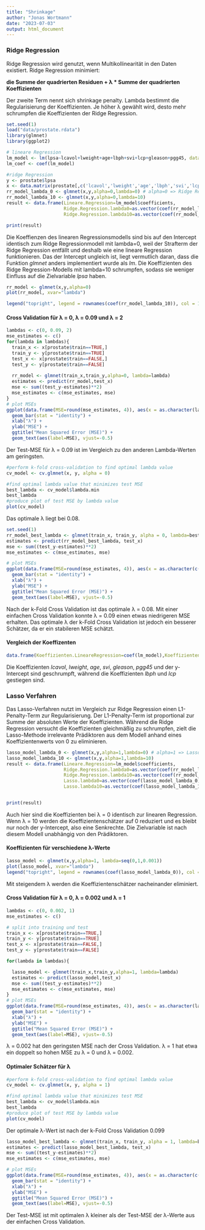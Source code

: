```yaml
---
title: "Shrinkage"
author: "Jonas Wortmann"
date: "2023-07-03"
output: html_document
---
```


### Ridge Regression

Ridge Regression wird genutzt, wenn Multikollinearität in den Daten existiert. Ridge Regression minimiert:

**die Summe der quadrierten Residuen + λ \* Summe der quadrierten Koeffizienten**

Der zweite Term nennt sich shrinkage penalty. Lambda bestimmt die Regularisierung der Koeffizienten. Je höher λ gewählt wird, desto mehr schrumpfen die Koeffizienten der Ridge Regression.

```r
set.seed(1)
load("data/prostate.rdata")
library(glmnet)
library(ggplot2)

# lineare Regression
lm_model <- lm(lpsa~lcavol+lweight+age+lbph+svi+lcp+gleason+pgg45, data=prostate)
lm_coef <- coef(lm_model)

#ridge Regression
y <- prostate$lpsa
x <- data.matrix(prostate[,c('lcavol','lweight','age','lbph','svi','lcp','gleason','pgg45')])
rr_model_lambda_0 <- glmnet(x,y,alpha=0,lambda=0) # alpha=0 => Ridge Regression
rr_model_lambda_10 <- glmnet(x,y,alpha=0,lambda=10)
result <- data.frame(Lineare.Regression=lm_model$coefficients,
                     Ridge.Regression.lambda0=as.vector(coef(rr_model_lambda_0)),
                     Ridge.Regression.lambda10=as.vector(coef(rr_model_lambda_10)))

print(result)
```

Die Koeffienzen des linearen Regressionsmodells sind bis auf den Intercept identisch zum Ridge Regressionmodell mit lambda=0, weil der Strafterm der Ridge Regression entfällt und deshalb wie eine lineare Regression funktionieren. Das der Intercept ungleich ist, liegt vermutlich daran, dass die Funktion *glmnet* anders implementiert wurde als *lm*. Die Koeffizienten des Ridge Regression-Modells mit lambda=10 schrumpfen, sodass sie weniger Einfluss auf die Zielvariable *lpsa* haben.

```r
rr_model <- glmnet(x,y,alpha=0)
plot(rr_model, xvar="lambda")

legend("topright", legend = rownames(coef(rr_model_lambda_10)), col = 1:nrow(coef(rr_model_lambda_10)), lty = 1)
```

#### Cross Validation für λ = 0, λ = 0.09 und λ = 2

```r
lambdas <- c(0, 0.09, 2)
mse_estimates <- c()
for(lambda in lambdas){
  train_x <- x[prostate$train==TRUE,]
  train_y <- y[prostate$train==TRUE]
  test_x <- x[prostate$train==FALSE,]
  test_y <- y[prostate$train==FALSE]
  
  rr_model <- glmnet(train_x,train_y,alpha=0, lambda=lambda)
  estimates <- predict(rr_model,test_x)
  mse <- sum((test_y-estimates)**2)
  mse_estimates <- c(mse_estimates, mse)
}
# plot MSEs
ggplot(data.frame(MSE=round(mse_estimates, 4)), aes(x = as.character(lambdas), y = MSE)) +
  geom_bar(stat = "identity") +
  xlab("λ") +
  ylab("MSE") +
  ggtitle("Mean Squared Error (MSE)") +
  geom_text(aes(label=MSE), vjust=-0.5)
```

Der Test-MSE für λ = 0.09 ist im Vergleich zu den anderen Lambda-Werten am geringsten.

```r
#perform k-fold cross-validation to find optimal lambda value
cv_model <- cv.glmnet(x, y, alpha = 0)

#find optimal lambda value that minimizes test MSE
best_lambda <- cv_model$lambda.min
best_lambda
#produce plot of test MSE by lambda value
plot(cv_model) 
```

Das optimale λ liegt bei 0.08.

```r
set.seed(1)
rr_model_best_lambda <- glmnet(train_x, train_y, alpha = 0, lambda=best_lambda)
estimates <- predict(rr_model_best_lambda, test_x)
mse <- sum((test_y-estimates)**2)
mse_estimates <- c(mse_estimates, mse)

# plot MSEs
ggplot(data.frame(MSE=round(mse_estimates, 4)), aes(x = as.character(c(lambdas, "0.08")), y = MSE)) +
  geom_bar(stat = "identity") +
  xlab("λ") +
  ylab("MSE") +
  ggtitle("Mean Squared Error (MSE)") +
  geom_text(aes(label=MSE), vjust=-0.5)
```

Nach der k-Fold Cross Validation ist das optimale λ = 0.08. Mit einer einfachen Cross Validation konnte λ = 0.09 einen etwas niedrigeren MSE erhalten. Das optimale λ der k-Fold Cross Validation ist jedoch ein besserer Schätzer, da er ein stabileren MSE schätzt.

#### Vergleich der Koeffizenten

```r
data.frame(Koeffizienten.LineareRegression=coef(lm_model),Koeffizienten.best_lambda=as.vector(coef(rr_model_best_lambda)))
```

Die Koeffizienten *lcavol*, *lweight*, *age*, *svi*, *gleason*, *pgg45* und der y-Intercept sind geschrumpft, während die Koeffizienten *lbph* und *lcp* gestiegen sind.

### Lasso Verfahren

Das Lasso-Verfahren nutzt im Vergleich zur Ridge Regression einen L1-Penalty-Term zur Regularisierung. Der L1-Penalty-Term ist proportional zur Summe der absoluten Werte der Koeffizienten. Während die Ridge Regression versucht die Koeffizienten gleichmäßig zu schrumpfen, zielt die Lasso-Methode irrelevante Prädiktoren aus dem Modell anhand eines Koeffizientenwerts von 0 zu eliminieren.
```r
lasso_model_lambda_0 <- glmnet(x,y,alpha=1,lambda=0) # alpha=1 => Lasso-Verfahren
lasso_model_lambda_10 <- glmnet(x,y,alpha=1,lambda=10)
result <- data.frame(Lineare.Regression=lm_model$coefficients,
                     Ridge.Regression.lambda0=as.vector(coef(rr_model_lambda_0)),
                     Ridge.Regression.lambda10=as.vector(coef(rr_model_lambda_10)),
                     Lasso.lambda0=as.vector(coef(lasso_model_lambda_0)),
                     Lasso.lambda10=as.vector(coef(lasso_model_lambda_10)))


print(result)
```
Auch hier sind die Koeffizienten bei λ = 0 identisch zur linearen Regression. Wenn λ = 10 werden die Koeffizientenschätzer auf 0 reduziert und es bleibt nur noch der y-Intercept, also eine Senkrechte. Die Zielvariable ist nach diesem Modell unabhängig von den Prädiktoren.

#### Koeffizienten für verschiedene λ-Werte
```r
lasso_model <- glmnet(x,y,alpha=1, lambda=seq(0,1,0.001))
plot(lasso_model, xvar="lambda")
legend("topright", legend = rownames(coef(lasso_model_lambda_0)), col = 1:nrow(coef(lasso_model_lambda_0)), lty = 1)
```
Mit steigendem  λ werden die Koeffizientenschätzer nacheinander eliminiert.

#### Cross Validation für λ = 0, λ = 0.002 und λ = 1

```r
lambdas <- c(0, 0.002, 1)
mse_estimates <- c()

# split into training und test
train_x <- x[prostate$train==TRUE,]
train_y <- y[prostate$train==TRUE]
test_x <- x[prostate$train==FALSE,]
test_y <- y[prostate$train==FALSE]

for(lambda in lambdas){

  lasso_model <- glmnet(train_x,train_y,alpha=1, lambda=lambda)
  estimates <- predict(lasso_model,test_x)
  mse <- sum((test_y-estimates)**2)
  mse_estimates <- c(mse_estimates, mse)
}
# plot MSEs
ggplot(data.frame(MSE=round(mse_estimates, 4)), aes(x = as.character(lambdas), y = MSE)) +
  geom_bar(stat = "identity") +
  xlab("λ") +
  ylab("MSE") +
  ggtitle("Mean Squared Error (MSE)") +
  geom_text(aes(label=MSE), vjust=-0.5)
```

λ = 0.002 hat den geringsten MSE nach der Cross Validation. λ = 1 hat etwa ein doppelt so hohen MSE zu λ = 0 und λ = 0.002.

#### Optimaler Schätzer für λ
```r
#perform k-fold cross-validation to find optimal lambda value
cv_model <- cv.glmnet(x, y, alpha = 1)

#find optimal lambda value that minimizes test MSE
best_lambda <- cv_model$lambda.min
best_lambda
#produce plot of test MSE by lambda value
plot(cv_model) 
```
Der optimale λ-Wert ist nach der k-Fold Cross Validation 0.099
```r
lasso_model_best_lambda <- glmnet(train_x, train_y, alpha = 1, lambda=best_lambda)
estimates <- predict(lasso_model_best_lambda, test_x)
mse <- sum((test_y-estimates)**2)
mse_estimates <- c(mse_estimates, mse)

# plot MSEs
ggplot(data.frame(MSE=round(mse_estimates, 4)), aes(x = as.character(c(lambdas, as.character(round(best_lambda,3)))), y = MSE)) +
  geom_bar(stat = "identity") +
  xlab("λ") +
  ylab("MSE") +
  ggtitle("Mean Squared Error (MSE)") +
  geom_text(aes(label=MSE), vjust=-0.5)
```
Der Test-MSE ist mit optimalen λ kleiner als der Test-MSE der λ-Werte aus der einfachen Cross Validation.